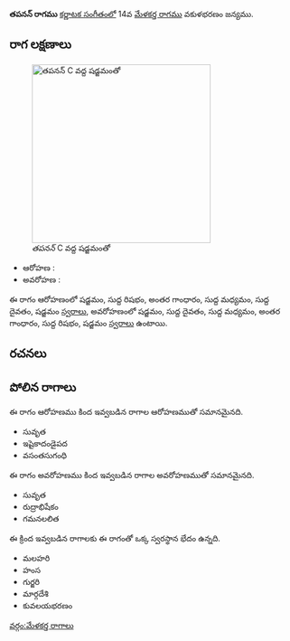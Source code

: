 {{Infobox ragam
	| name          	= తపనన్
	| synonym	    	= 
	| mela          	= 
	| chakra        	= 
	| janaka        	= 
	| type          	= ఔదవ
	| arohanam      	= {{svaraC|S|R1|G3|M1|D1|S'}} 
	| avarohanam    	= {{svaraC|S'|D1|M1|G3|R1|S}}
	| jeeva         	=
	| chhaya        	=
	| nyasa         	=
	| vishesha      	= 
	| equivalent  		= 
}}
{{కర్ణాటక సంగీత రాగాలు}}
'''తపనన్ రాగము''' [[కర్ణాటక సంగీతం]]లో 14వ [[మేళకర్త రాగము]] వకుళభరణం జన్యము. 


==రాగ లక్షణాలు==
[[Image:tapanan_kb2wiki.png|thumb|right|316px|''తపనన్'' C వద్ద షడ్జమంతో]]

* ఆరోహణ : {{svaraC|S|R1|G3|M1|D1|S'}} 
* అవరోహణ : {{svaraC|S'|D1|M1|G3|R1|S}}

ఈ రాగం ఆరోహణంలో షడ్జమం, సుద్ద  రిషభం, అంతర గాంధారం, సుద్ద మధ్యమం, సుద్ద దైవతం, షడ్జమం [[స్వరాలు]], అవరోహణంలో షడ్జమం, సుద్ద దైవతం, సుద్ద మధ్యమం, అంతర గాంధారం, సుద్ద  రిషభం, షడ్జమం [[స్వరాలు]] ఉంటాయి.

==రచనలు==



==పోలిన రాగాలు==
ఈ రాగం ఆరోహణము కింద ఇవ్వబడిన రాగాల ఆరోహణముతో సమానమైనది.
* సువృత
*  ఇషైకాదండైపద
* వసంతసుగంధి

ఈ రాగం అవరోహణము కింద ఇవ్వబడిన రాగాల అవరోహణముతో సమానమైనది.
* సువృత
* రుద్రాభిషేకం
* గమనలలిత

ఈ క్రింద ఇవ్వబడిన రాగాలకు ఈ రాగంతో ఒక్క స్వరస్థాన భేదం ఉన్నది.
* మలహరి
* హంస
* గుర్జరి
* మార్గదేశి
* కువలయభరణం



[[వర్గం:మేళకర్త రాగాలు]]